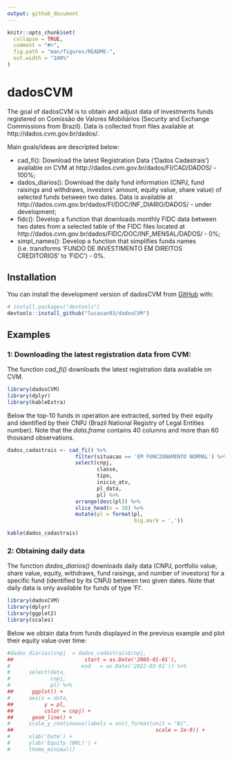 ```yaml
---
output: github_document
---
```


<!-- README.md is generated from README.Rmd. Please edit that file -->

```r
knitr::opts_chunk$set(
  collapse = TRUE,
  comment = "#>",
  fig.path = "man/figures/README-",
  out.width = "100%"
)
```

# dadosCVM

<!-- badges: start -->
<!-- badges: end -->

The goal of dadosCVM is to obtain and adjust data of investments funds registered on Comissão de Valores Mobiliários (Security and Exchange Commissions from Brazil). Data is collected from files available at http://dados.cvm.gov.br/dados/. 

Main goals/ideas are descripted below:

  - cad_fi(): Download the latest Registration Data ('Dados Cadastrais') available on CVM at http://dados.cvm.gov.br/dados/FI/CAD/DADOS/ - 100%;
  - dados_diarios(): Download the daily fund information (CNPJ, fund raisings and withdraws, investors' amount, equity value, share value) of selected funds between two dates. Data is available at http://dados.cvm.gov.br/dados/FI/DOC/INF_DIARIO/DADOS/ - under development;
  - fidc(): Develop a function that downloads monthly FIDC data between two dates from a selected table of the FIDC files located at http://dados.cvm.gov.br/dados/FIDC/DOC/INF_MENSAL/DADOS/ - 0%;
  - simpl_names(): Develop a function that simplifies funds names (i.e. transforms 'FUNDO DE INVESTIMENTO EM DIREITOS CREDITORIOS' to 'FIDC') - 0%.

## Installation

You can install the development version of dadosCVM from [GitHub](https://github.com/) with:

``` r
# install.packages("devtools")
devtools::install_github("lucasan93/dadosCVM")
```

## Examples

### 1: Downloading the latest registration data from CVM:

The function _cad_fi()_ downloads the latest registration data available on CVM.

```r
library(dadosCVM)
library(dplyr)
library(kableExtra)
```

Below the top-10 funds in operation are extracted, sorted by their equity and identified by their CNPJ (Brazil National Registry of Legal Entities number). Note that the _data.frame_ contains 40 columns and more than 60 thousand observations. 

```r
dados_cadastrais <- cad_fi() %>%
                      filter(situacao == 'EM FUNCIONAMENTO NORMAL') %>% 
                      select(cnpj,
                             classe,
                             tipo,
                             inicio_atv,
                             pl_data,
                             pl) %>% 
                      arrange(desc(pl)) %>% 
                      slice_head(n = 10) %>% 
                      mutate(pl = format(pl,
                                         big.mark = ','))

kable(dados_cadastrais)
```

### 2: Obtaining daily data 

The function _dados_diarios()_ downloads daily data (CNPJ, portfolio value, share value, equity, withdraws, fund raisings, and number of investors) for a specific fund (identified by its CNPJ) between two given dates. Note that daily data is only available for funds of type 'FI'.

```r
library(dadosCVM)
library(dplyr)
library(ggplot2)
library(scales)
```

Below we obtain data from funds displayed in the previous example and plot their equity value over time:

```r
#dados_diarios(cnpj  = dados_cadastrais$cnpj,
##                       start = as.Date('2005-01-01'),
#                       end   = as.Date('2022-03-01')) %>% 
#      select(data,
#             cnpj,
#             pl) %>% 
##      ggplot() +
#      aes(x = data,
##          y = pl,
##          color = cnpj) +
##      geom_line() +
#      scale_y_continuous(labels = unit_format(unit = "Bi", 
##                                              scale = 1e-9)) +
#      xlab('Date') +
#      ylab('Equity (BRL)') +
#      theme_minimal()
```



